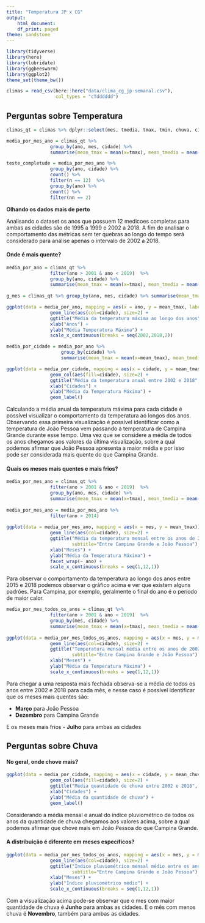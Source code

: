 ```yaml
---
title: "Temperatura JP x CG"
output:
    html_document:
    df_print: paged
theme: sandstone
---
```


```r
library(tidyverse)
library(here)
library(lubridate)
library(ggbeeswarm)
library(ggplot2)
theme_set(theme_bw())
```

```r
climas = read_csv(here::here("data/clima_cg_jp-semanal.csv"), 
                  col_types = "cTdddddd")
```
## Perguntas sobre Temperatura

```r
climas_qt = climas %>% dplyr::select(mes, tmedia, tmax, tmin, chuva, cidade, ano) 

media_por_mes_ano = climas_qt %>% 
                group_by(ano, mes, cidade) %>% 
                summarise(mean_tmax = mean(x=tmax), mean_tmedia = mean(x=tmedia), mean_chuva = mean(x=chuva)) 

teste_completude = media_por_mes_ano %>% 
                group_by(ano, cidade) %>% 
                count() %>% 
                filter(n == 12)  %>% 
                group_by(ano) %>% 
                count() %>% 
                filter(nn == 2)  
```
**Olhando os dados mais de perto**

Analisando o dataset os anos que possuem 12 medicoes completas para ambas as cidades são de 1995 a 1999 e 2002 a 2018.
A fim de analisar o comportamento das métricas sem ter quebras ao longo do tempo 
será considerado para análise apenas o intervalo de 2002 a 2018.

#### Onde é mais quente?

```r

media_por_ano = climas_qt %>% 
                filter(ano > 2001 & ano < 2019)  %>% 
                group_by(ano, cidade) %>% 
                summarise(mean_tmax = mean(x=tmax), mean_tmedia = mean(x=tmedia), mean_chuva = mean(x=chuva))
                                                                     
g_mes = climas_qt %>% group_by(ano, mes, cidade) %>% summarise(mean_tmax = mean(x=tmax))

ggplot(data = media_por_ano, mapping = aes(x = ano, y = mean_tmax, label=mean_tmax)) + 
                geom_line(aes(col=cidade), size=2) + 
                ggtitle("Média da temperatura máxima ao longo dos anos", subtitle="Entre Campina Grande e João Pessoa") + 
                xlab("Anos") + 
                ylab("Média Temperatura Máxima") +
                scale_x_continuous(breaks = seq(2002,2018,2))
```
```r
media_por_cidade = media_por_ano %>% 
                    group_by(cidade) %>% 
                    summarise(mean_tmax = mean(x=mean_tmax), mean_tmedia = mean(x=mean_tmedia), mean_chuva = mean(x=mean_chuva))

ggplot(data = media_por_cidade, mapping = aes(x = cidade, y = mean_tmax, label=mean_tmax)) + 
                geom_col(aes(fill=cidade), size=2) + 
                ggtitle("Média da temperatura anual entre 2002 e 2018", subtitle="Entre Campina Grande e João Pessoa") + 
                xlab("Cidades") + 
                ylab("Média da Temperatura Máxima") + 
                geom_label()
```


Calculando a média anual da temperatura máxima para cada cidade é possível visualizar o comportamento da temperatura ao longos dos anos. Observando essa primeira visualização é possível identificar como a temperatura de João Pessoa vem passando a temperatura de Campina Grande durante esse tempo. Uma vez que se considere a média de todos os anos chegamos aos valores da última visualização, sobre a qual podemos afirmar que João Pessoa apresenta a maior média e por isso pode ser considerada mais quente do que Campina Grande.

#### Quais os meses mais quentes e mais frios? 

```r

media_por_mes_ano = climas_qt %>% 
                filter(ano > 2001 & ano < 2019)  %>% 
                group_by(ano, mes, cidade) %>% 
                summarise(mean_tmax = mean(x=tmax), mean_tmedia = mean(x=tmedia), mean_chuva = mean(x=chuva))
                                                                     
media_por_mes_ano = media_por_mes_ano %>% 
                filter(ano > 2014)
    
ggplot(data = media_por_mes_ano, mapping = aes(x = mes, y = mean_tmax)) +
                geom_line(aes(col=cidade), size=2) + 
                ggtitle("Média da temperatura mensal entre os anos de 2015 e 2018", 
                        subtitle="Entre Campina Grande e João Pessoa") + 
                xlab("Meses") + 
                ylab("Média da Temperatura Máxima") + 
                facet_wrap(~ ano) +
                scale_x_continuous(breaks = seq(1,12,1)) 

```


Para observar o comportamento da temperatura ao longo dos anos entre 2015 e 2018 podemos observar o gráfico acima e ver que existem alguns padrões. Para Campina, por exemplo, geralmente o final do ano é o período de maior calor.

```r

media_por_mes_todos_os_anos = climas_qt %>% 
                filter(ano > 2001 & ano < 2019)  %>% 
                group_by(mes, cidade) %>% 
                summarise(mean_tmax = mean(x=tmax), mean_tmedia = mean(x=tmedia), mean_chuva = mean(x=chuva))
    
ggplot(data = media_por_mes_todos_os_anos, mapping = aes(x = mes, y = mean_tmax)) +
                geom_line(aes(col=cidade), size=2) + 
                ggtitle("Temperatura mensal média entre os anos de 2002 e 2018", 
                        subtitle="Entre Campina Grande e João Pessoa") + 
                xlab("Meses") + 
                ylab("Média da Temperatura Máxima") + 
                scale_x_continuous(breaks = seq(1,12,1)) 

```



Para chegar a uma resposta mais fechada observa-se a média de todos os anos entre 2002 e 2018 para cada mês, e nesse caso é possível identificar que os meses mais quentes são:

- **Março** para João Pessoa
- **Dezembro** para Campina Grande

E os meses mais frios
- **Julho** para ambas as cidades

## Perguntas sobre Chuva

#### No geral, onde chove mais?

```r

ggplot(data = media_por_cidade, mapping = aes(x = cidade, y = mean_chuva, label=mean_chuva)) + 
                geom_col(aes(fill=cidade), size=2) + 
                ggtitle("Média quantidade de chuva entre 2002 e 2018", subtitle="Entre Campina Grande e João Pessoa") + 
                xlab("Cidades") + 
                ylab("Média da quantidade de chuva") + 
                geom_label()
```


Considerando a média mensal e anual do índice pluviométrico de todos os anos da quantidade de chuva chegamos aos valores acima, sobre a qual podemos afirmar que chove mais em João Pessoa do que Campina Grande.

#### A distribuição é diferente em meses específicos? 

```r

    
ggplot(data = media_por_mes_todos_os_anos, mapping = aes(x = mes, y = mean_chuva)) +
                geom_line(aes(col=cidade), size=2) + 
                ggtitle("Índice pluviométrico mensal médio entre os anos de 2002 e 2018", 
                        subtitle="Entre Campina Grande e João Pessoa") + 
                xlab("Meses") + 
                ylab("Índice pluviométrico médio") + 
                scale_x_continuous(breaks = seq(1,12,1)) 

```

Com a visualização acima pode-se observar que o mes com maior quantidade de chuva é **Junho** para ambas as cidades. 
E o mês com menos chuva é **Novembro**, também para ambas as cidades.

